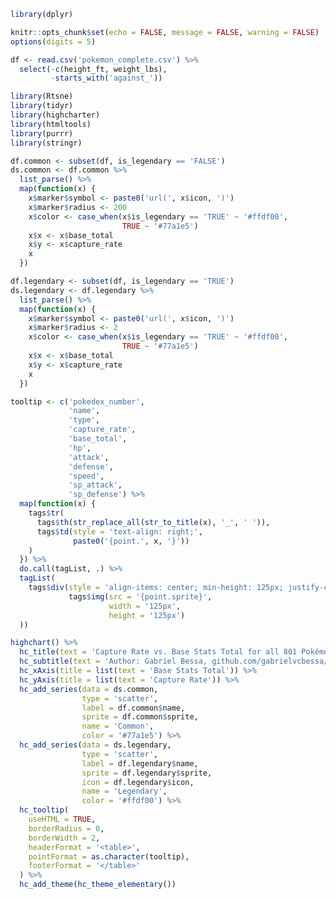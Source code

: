 ```r
library(dplyr)

knitr::opts_chunk$set(echo = FALSE, message = FALSE, warning = FALSE)
options(digits = 5)

df <- read.csv('pokemon_complete.csv') %>% 
  select(-c(height_ft, weight_lbs),
         -starts_with('against_'))
```

```r
library(Rtsne)
library(tidyr)
library(highcharter)
library(htmltools)
library(purrr)
library(stringr)

df.common <- subset(df, is_legendary == 'FALSE')
ds.common <- df.common %>% 
  list_parse() %>% 
  map(function(x) {
    x$marker$symbol <- paste0('url(', x$icon, ')')
    x$marker$radius <- 200
    x$color <- case_when(x$is_legendary == 'TRUE' ~ '#ffdf00',
                         TRUE ~ '#77a1e5')
    x$x <- x$base_total
    x$y <- x$capture_rate
    x
  })

df.legendary <- subset(df, is_legendary == 'TRUE')
ds.legendary <- df.legendary %>% 
  list_parse() %>% 
  map(function(x) {
    x$marker$symbol <- paste0('url(', x$icon, ')')
    x$marker$radius <- 2
    x$color <- case_when(x$is_legendary == 'TRUE' ~ '#ffdf00',
                         TRUE ~ '#77a1e5')
    x$x <- x$base_total
    x$y <- x$capture_rate
    x
  })

tooltip <- c('pokedex_number',
             'name', 
             'type', 
             'capture_rate',
             'base_total',
             'hp',
             'attack',
             'defense',
             'speed',
             'sp_attack',
             'sp_defense') %>% 
  map(function(x) {
    tags$tr(
      tags$th(str_replace_all(str_to_title(x), '_', ' ')),
      tags$td(style = 'text-align: right;',
              paste0('{point.', x, '}'))
    )
  }) %>% 
  do.call(tagList, .) %>% 
  tagList(
    tags$div(style = 'align-items: center; min-height: 125px; justify-content: center; display: flex;',
             tags$img(src = '{point.sprite}',
                      width = '125px', 
                      height = '125px')
  )) 

highchart() %>% 
  hc_title(text = 'Capture Rate vs. Base Stats Total for all 801 Pokémon') %>% 
  hc_subtitle(text = 'Author: Gabriel Bessa, github.com/gabrielvcbessa/pokemon') %>% 
  hc_xAxis(title = list(text = 'Base Stats Total')) %>% 
  hc_yAxis(title = list(text = 'Capture Rate')) %>% 
  hc_add_series(data = ds.common,
                type = 'scatter',
                label = df.common$name,
                sprite = df.common$sprite,
                name = 'Common',
                color = '#77a1e5') %>% 
  hc_add_series(data = ds.legendary,
                type = 'scatter',
                label = df.legendary$name,
                sprite = df.legendary$sprite,
                icon = df.legendary$icon,
                name = 'Legendary',
                color = '#ffdf00') %>% 
  hc_tooltip(
    useHTML = TRUE,
    borderRadius = 0,
    borderWidth = 2,
    headerFormat = '<table>',
    pointFormat = as.character(tooltip),
    footerFormat = '</table>'
  ) %>%
  hc_add_theme(hc_theme_elementary())
```

